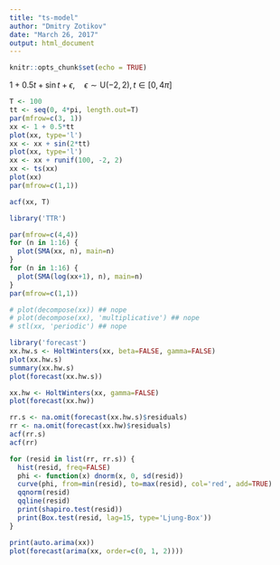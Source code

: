 ```yaml
---
title: "ts-model"
author: "Dmitry Zotikov"
date: "March 26, 2017"
output: html_document
---
```


```r
knitr::opts_chunk$set(echo = TRUE)
```

$1+0.5t + \sin t + \epsilon, \quad \epsilon \sim \mathrm{U}(-2,2), t\in [0, 4\pi ]$

```r
T <- 100
tt <- seq(0, 4*pi, length.out=T)
par(mfrow=c(3, 1))
xx <- 1 + 0.5*tt
plot(xx, type='l')
xx <- xx + sin(2*tt)
plot(xx, type='l')
xx <- xx + runif(100, -2, 2)
xx <- ts(xx)
plot(xx)
par(mfrow=c(1,1))
```

```r
acf(xx, T)
```


```r
library('TTR')

par(mfrow=c(4,4))
for (n in 1:16) {
  plot(SMA(xx, n), main=n)
}
for (n in 1:16) {
  plot(SMA(log(xx+1), n), main=n)
}
par(mfrow=c(1,1))
```

```r
# plot(decompose(xx)) ## nope
# plot(decompose(xx), 'multiplicative') ## nope
# stl(xx, 'periodic') ## nope
```

```r
library('forecast')
xx.hw.s <- HoltWinters(xx, beta=FALSE, gamma=FALSE)
plot(xx.hw.s)
summary(xx.hw.s)
plot(forecast(xx.hw.s))
```

```r
xx.hw <- HoltWinters(xx, gamma=FALSE)
plot(forecast(xx.hw))
```

```r
rr.s <- na.omit(forecast(xx.hw.s)$residuals)
rr <- na.omit(forecast(xx.hw)$residuals)
acf(rr.s)
acf(rr)
```

```r
for (resid in list(rr, rr.s)) {
  hist(resid, freq=FALSE)
  phi <- function(x) dnorm(x, 0, sd(resid))
  curve(phi, from=min(resid), to=max(resid), col='red', add=TRUE)
  qqnorm(resid)
  qqline(resid)
  print(shapiro.test(resid))
  print(Box.test(resid, lag=15, type='Ljung-Box'))
}
```

```r
print(auto.arima(xx))
plot(forecast(arima(xx, order=c(0, 1, 2))))
```